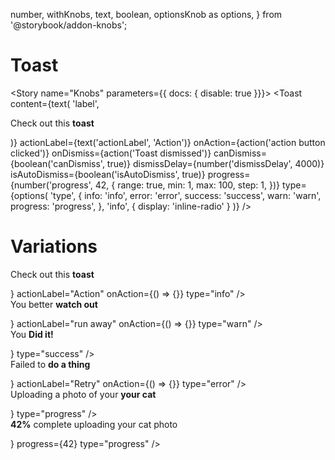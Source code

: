  number,
  withKnobs,
  text,
  boolean,
  optionsKnob as options,
} from '@storybook/addon-knobs';



<Meta title="Components/Interactive/Toast" decorators={[withKnobs]} component={Toast} />

# Toast

<ImportPath component={Toast} section="interactive" />

<Story name="Knobs" parameters={{ docs: { disable: true }}}>
  <Toast
    content={text(
      'label',
      <p>
        Check out this <strong className="color--heading">toast</strong>
      </p>
    )}
    actionLabel={text('actionLabel', 'Action')}
    onAction={action('action button clicked')}
    onDismiss={action('Toast dismissed')}
    canDismiss={boolean('canDismiss', true)}
    dismissDelay={number('dismissDelay', 4000)}
    isAutoDismiss={boolean('isAutoDismiss', true)}
    progress={number('progress', 42, {
      range: true,
      min: 1,
      max: 100,
      step: 1,
    })}
    type={options(
      'type',
      {
        info: 'info',
        error: 'error',
        success: 'success',
        warn: 'warn',
        progress: 'progress',
      },
      'info',
      { display: 'inline-radio' }
    )}
  />
</Story>

<Preview isExpanded>
  <Toast content="Toast" type="success" />
</Preview>

<Props of={Toast} />

# Variations

<Preview>
<Story name="Variations">
    <React.Fragment>
      <Toast
        content={
          <p>
            Check out this <strong className="color--heading">toast</strong>
          </p>
        }
        actionLabel="Action"
        onAction={() => {}}
        type="info"
      />
      <br />
      <Toast
        content={
          <p>
            You better <strong className="color--heading">watch out</strong>
          </p>
        }
        actionLabel="run away"
        onAction={() => {}}
        type="warn"
      />
      <br />
      <Toast
        content={
          <p>
            You <strong className="color--heading">Did it!</strong>
          </p>
        }
        type="success"
      />
      <br />
      <Toast
        content={
          <p>
            Failed to <strong className="color--heading">do a thing</strong>
          </p>
        }
        actionLabel="Retry"
        onAction={() => {}}
        type="error"
      />
      <br />
      <Toast
        content={
          <p>
            Uploading a photo of your <strong className="color--heading">your cat</strong>
          </p>
        }
        type="progress"
      />
      <br />
      <Toast
        content={
          <p>
            <strong className="color--heading">42%</strong> complete uploading your cat
            photo
          </p>
        }
        progress={42}
        type="progress"
      />
    </React.Fragment>
</Story>
</Preview>
